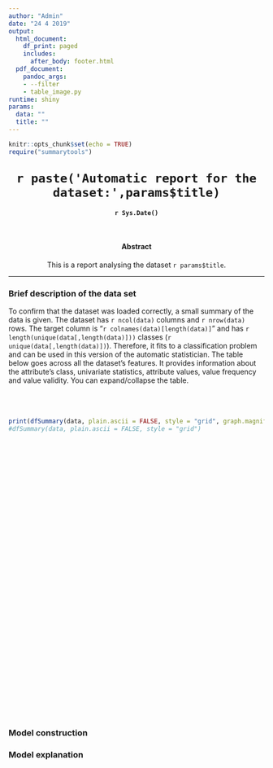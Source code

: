 ```yaml
---
author: "Admin"
date: "24 4 2019"
output:
  html_document:
    df_print: paged
    includes:
      after_body: footer.html
  pdf_document:
    pandoc_args:
    - --filter
    - table_image.py
runtime: shiny
params:
  data: ""
  title: ""
---
```

<style type="text/css">
h1.title, h4.date, h4.abstract, p.abstract{
  text-align: center;
}
h1.title{
  margin-top: 30px;
}
h4.abstract{
  margin-top: 50px;
}
.outer{
width: 100%;
}
.scrolltable { margin-top: 20px; height: 600px; overflow: auto; }
.scrolltable table { border-collapse: collapse; }
.scrolltable tr:nth-child(even) { background: #EEE; }
.expand tr:nth-child(even) { background: #EEE; }
#expandButton{
  cursor: pointer;
}
</style>

<script>
var isExpanded = false
function expand() {
  isExpanded ? document.getElementById('section-scrolltable').setAttribute("class", "scrolltable") : document.getElementById('section-scrolltable').setAttribute("class", "expand")
  isExpanded = !isExpanded
}
</script>

```r
knitr::opts_chunk$set(echo = TRUE)
require("summarytools")
```
<!-- HEADER SECTION --> 
<div class="container outer">

<div class="row">

<div class="col-sm">

<h1 class="title">`r paste('Automatic report for the dataset:',params$title)`</h1>
<h4 class="date">`r Sys.Date()`</h4>
<h4 class="abstract">Abstract</h4>
<p class="abstract"> This is a report analysing the dataset `r params$title`. </p>
<hr>

</div>

</div>

</div>

<!-- FIRST SECTION --> 

<div class="container outer">

<div class="row">

<div class="col-sm">

<h3>Brief description of the data set</h3>
<p> To confirm that the dataset was loaded correctly, a small summary of the data is given. The dataset has `r ncol(data)` columns and `r nrow(data)` rows. The target column is "`r colnames(data)[length(data)]`" and has `r length(unique(data[,length(data)]))` classes (`r unique(data[,length(data)])`). Therefore, it fits to a classification problem and can be used in this version of the automatic statistician. The table below goes across all the dataset's features. It provides information about the attribute's class, univariate statistics, attribute values, value frequency and value validity. You can <a id = "expandButton" onclick="expand()">expand/collapse</a> the table.</p><br>

<div id="scrolltable" class="scrolltable">

```r
print(dfSummary(data, plain.ascii = FALSE, style = "grid", graph.magnif = 0.8, headings = FALSE, tmp.img.dir = "/tmp"))
#dfSummary(data, plain.ascii = FALSE, style = "grid")
```

</div>

</div>

</div>

</div>

<!-- SECOND SECTION --> 

<div class="container outer">

<div class="row">

<div class="col-sm">

<h3>Model construction</h3>

</div>

</div>

</div>

<!-- THIRD SECTION --> 

<div class="container outer">

<div class="row">

<div class="col-sm">


<h3>Model explanation</h3>

</div>

</div>

</div>
